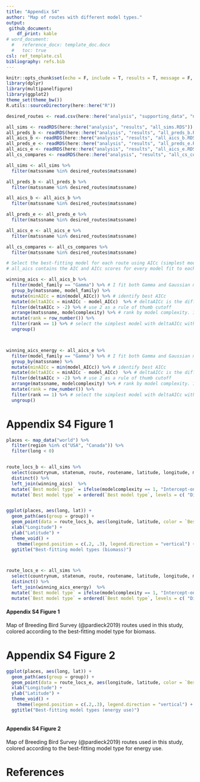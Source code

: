 ```yaml
---
title: "Appendix S4"
author: "Map of routes with different model types."
output:
 github_document:
    df_print: kable
# word_document:
  #   reference_docx: template_doc.docx
  #   toc: true
csl: ref_template.csl
bibliography: refs.bib
---
```

\newpage

```r
knitr::opts_chunk$set(echo = F, include = T, results = T, message = F, warning = F, eval = T, fig.dim = c(4,4))
library(dplyr)
library(multipanelfigure)
library(ggplot2)
theme_set(theme_bw())
R.utils::sourceDirectory(here::here("R"))

```

```r

desired_routes <- read.csv(here::here("analysis", "supporting_data", "ninetypercent_coverage_1988_2018.csv"), stringsAsFactors = F)

all_sims <- readRDS(here::here("analysis", "results", "all_sims.RDS"))
all_preds_b <- readRDS(here::here("analysis", "results", "all_preds_b.RDS"))
all_aics_b <- readRDS(here::here("analysis", "results", "all_aics_b.RDS"))
all_preds_e <- readRDS(here::here("analysis", "results", "all_preds_e.RDS"))
all_aics_e <- readRDS(here::here("analysis", "results", "all_aics_e.RDS"))
all_cs_compares <- readRDS(here::here("analysis", "results", "all_cs_compares.RDS"))

all_sims <- all_sims %>%
  filter(matssname %in% desired_routes$matssname)

all_preds_b <- all_preds_b %>%
  filter(matssname %in% desired_routes$matssname)

all_aics_b <- all_aics_b %>%
  filter(matssname %in% desired_routes$matssname)

all_preds_e <- all_preds_e %>%
  filter(matssname %in% desired_routes$matssname)

all_aics_e <- all_aics_e %>%
  filter(matssname %in% desired_routes$matssname)

all_cs_compares <- all_cs_compares %>%
  filter(matssname %in% desired_routes$matssname)

```

```r

# Select the best-fitting model for each route using AICc (simplest model with an AICc score within two units of the minimum)
# all_aics contains the AIC and AICc scores for every model fit to each route.

winning_aics <- all_aics_b %>%
  filter(model_family == "Gamma") %>% # I fit both Gamma and Gaussian models. The Gaussian are easier to interpret (slope terms can be read out directly) but are less strictly appropriate for strictly-positive biomass/energy use data.
  group_by(matssname, model_family) %>%
  mutate(minAICc = min(model_AICc)) %>% # identify best AICc
  mutate(deltaAICc = minAICc - model_AICc)  %>% # deltaAICc is the difference between each model's AICc and the best AICc for that pool
  filter(deltaAICc > -2) %>% # use 2 as a rule of thumb cutoff 
  arrange(matssname, modelcomplexity) %>% # rank by model complexity. 1 is simplest, 4 is most complex.
  mutate(rank = row_number()) %>% 
  filter(rank == 1) %>% # select the simplest model with deltaAICc within 2 of the best
  ungroup()




```


```r


winning_aics_energy <- all_aics_e %>%
  filter(model_family == "Gamma") %>% # I fit both Gamma and Gaussian models. The Gaussian are easier to interpret (slope terms can be read out directly) but are less strictly appropriate for strictly-positive biomass/energy use data.
  group_by(matssname) %>%
  mutate(minAICc = min(model_AICc)) %>% # identify best AICc
  mutate(deltaAICc = minAICc - model_AICc)  %>% # deltaAICc is the difference between each model's AICc and the best AICc for that pool
  filter(deltaAICc > -2) %>% # use 2 as a rule of thumb cutoff 
  arrange(matssname, modelcomplexity) %>% # rank by model complexity. 1 is simplest, 4 is most complex.
  mutate(rank = row_number()) %>% 
  filter(rank == 1) %>% # select the simplest model with deltaAICc within 2 of the best
  ungroup()


```

# Appendix S4 Figure 1

```r



places <- map_data("world") %>%
  filter(region %in% c("USA", "Canada")) %>%
  filter(long < 0)


route_locs_b <- all_sims %>%
  select(countrynum, statenum, route, routename, latitude, longitude, matssname) %>%
  distinct() %>%
  left_join(winning_aics)  %>%
  mutate(`Best model type` = ifelse(modelcomplexity == 1, "Intercept-only", ifelse(modelcomplexity == 2, "Same trend for null and observed", "Different trends for null and observed"))) %>%
  mutate(`Best model type` = ordered(`Best model type`, levels = c( "Different trends for null and observed", "Same trend for null and observed", "Intercept-only")))


ggplot(places, aes(long, lat)) +
  geom_path(aes(group = group)) +
  geom_point(data = route_locs_b, aes(longitude, latitude, color = `Best model type`))  + scale_color_viridis_d(option = "magma", end = .8, direction = -1)  +
  xlab("Longitude") +
  ylab("Latitude") +
  theme_void() +
    theme(legend.position = c(.2, .3), legend.direction = "vertical") +
  ggtitle("Best-fitting model types (biomass)")



route_locs_e <- all_sims %>%
  select(countrynum, statenum, route, routename, latitude, longitude, matssname) %>%
  distinct() %>%
  left_join(winning_aics_energy)  %>%
  mutate(`Best model type` = ifelse(modelcomplexity == 1, "Intercept-only", ifelse(modelcomplexity == 2, "Same trend for null and observed", "Different trends for null and observed"))) %>%
  mutate(`Best model type` = ordered(`Best model type`, levels = c( "Different trends for null and observed", "Same trend for null and observed", "Intercept-only")))

```


#### Appendix S4 Figure 1

Map of Breeding Bird Survey (@pardieck2019) routes used in this study, colored according to the best-fitting model type for biomass. 

\newpage
# Appendix S4 Figure 2

```r
ggplot(places, aes(long, lat)) +
  geom_path(aes(group = group)) +
  geom_point(data = route_locs_e, aes(longitude, latitude, color = `Best model type`))  + scale_color_viridis_d(option = "magma", end = .8, direction = -1)  +
  xlab("Longitude") +
  ylab("Latitude") +
  theme_void() +
    theme(legend.position = c(.2,.3), legend.direction = "vertical") +
  ggtitle("Best-fitting model types (energy use)")



```


#### Appendix S4 Figure 2

Map of Breeding Bird Survey (@pardieck2019) routes used in this study, colored according to the best-fitting model type for energy use. 


\newpage
# References
